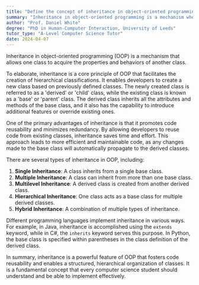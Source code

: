 ```yaml
---
title: "Define the concept of inheritance in object-oriented programming"
summary: "Inheritance in object-oriented programming is a mechanism where one class acquires the properties and behaviours of another class."
author: "Prof. Daniel White"
degree: "PhD in Human-Computer Interaction, University of Leeds"
tutor_type: "A-Level Computer Science Tutor"
date: 2024-04-07
---
```


Inheritance in object-oriented programming (OOP) is a mechanism that allows one class to acquire the properties and behaviors of another class.

To elaborate, inheritance is a core principle of OOP that facilitates the creation of hierarchical classifications. It enables developers to create a new class based on previously defined classes. The newly created class is referred to as a 'derived' or 'child' class, while the existing class is known as a 'base' or 'parent' class. The derived class inherits all the attributes and methods of the base class, and it also has the capability to introduce additional features or override existing ones.

One of the primary advantages of inheritance is that it promotes code reusability and minimizes redundancy. By allowing developers to reuse code from existing classes, inheritance saves time and effort. This approach leads to more efficient and maintainable code, as any changes made to the base class will automatically propagate to the derived classes.

There are several types of inheritance in OOP, including:

1. **Single Inheritance**: A class inherits from a single base class.
2. **Multiple Inheritance**: A class can inherit from more than one base class.
3. **Multilevel Inheritance**: A derived class is created from another derived class.
4. **Hierarchical Inheritance**: One class acts as a base class for multiple derived classes.
5. **Hybrid Inheritance**: A combination of multiple types of inheritance.

Different programming languages implement inheritance in various ways. For example, in Java, inheritance is accomplished using the `extends` keyword, while in C#, the `inherits` keyword serves this purpose. In Python, the base class is specified within parentheses in the class definition of the derived class.

In summary, inheritance is a powerful feature of OOP that fosters code reusability and enables a structured, hierarchical organization of classes. It is a fundamental concept that every computer science student should understand and be able to implement effectively.
    